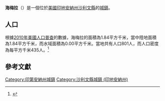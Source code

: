 {{noteTA
|G1=USState
|G2=地名
|G3=Unit
}}
{{Infobox settlement
|name            = 海梅拉
|native_name = Hymera
|settlement_type          = [[鎮|城鎮]]
|image_skyline            = Hymera, Indiana.jpg
|imagesize                = 250px
|image_map                = Sullivan County Indiana Incorporated and Unincorporated areas Hymera Highlighted 1835500.svg
|mapsize                  = 250px
|subdivision_type         = [[世界政區索引|國家]]
|subdivision_type1        = [[美国州份|州份]]
|subdivision_type2        = [[印地安納州行政區劃|縣]]
|subdivision_name         = [[美国|美国]]
|subdivision_name1        = [[印地安納州|印地安納州]]
|subdivision_name2        = [[沙利文縣_(印地安納州)|沙利文縣]]
|elevation_ft             = 525
|elevation_m              = 160
|timezone                 = [[北美东部时区|CST]]
|area_total_km2           = 1.84
|area_land_km2            = 1.84
|area_water_km2           = 0.00
|area_total_sq_mi         = 
|area_land_sq_mi          = 
|area_water_sq_mi         = 
|population_as_of         = [[2010年美國人口普查|2010]]
|population_footnotes     = 
|population_total         = 801
|population_density_km2   = auto
|population_density_sq_mi = auto
|utc_offset               = -5
|coordinates              = {{coord|39|11|08|N|87|18|00|W|display=inline,title}}
| coor_pinpoint           = 
| coordinates_footnotes   = 
|timezone_DST             = EDT
|utc_offset_DST           = -4
|postal_code_type         = [[美國郵區編號|郵區編號]]
|postal_code              = 47855
|area_code                = {{link-en|电话区号812|Area code 812|812}}
|blank_name = [[地名信息系统|GNIS ID]]
|blank_info = 436673<ref name="GNIS">{{cite gnis|436673|Hymera}}</ref>
}}
'''海梅拉'''（{{lang-en|Hymera}}）是一個位於[[美國|美國]][[印地安納州|印地安納州]][[沙利文縣_(印地安納州)|沙利文縣]]的[[鎮|城鎮]]。

== 人口 ==
根據[[2010年美國人口普查|2010年美國人口普查]]的數據，海梅拉的面積為1.84平方千米，當中陸地面積為1.84平方千米，而水域面積為0.00平方千米。當地共有人口801人，而人口密度為每平方千米435人。<ref name="GR8">{{cite web|url=http://factfinder2.census.gov|publisher=[[美国人口调查局|美国人口调查局]]|accessdate=2011-05-14|title=American FactFinder|archive-date=2013-09-11|archive-url=https://web.archive.org/web/20130911234518/http://factfinder2.census.gov/|dead-url=no}}</ref>

== 參考文獻 ==
{{reflist}}
{{沙利文縣 (印地安納州)}}
{{Indiana-geo-stub}}
{{DEFAULTSORT:Hymera, Indiana}}
[[Category:印第安納州城鎮|Category:印第安納州城鎮]]
[[Category:沙利文縣城鎮_(印地安納州)|Category:沙利文縣城鎮 (印地安納州)]]